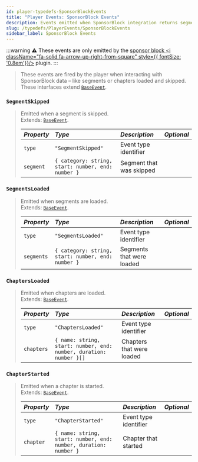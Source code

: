 ```yaml
---
id: player-typedefs-SponsorBlockEvents
title: "Player Events: SponsorBlock Events"
description: Events emitted when SponsorBlock integration returns segment or chapter data.
slug: /typedefs/PlayerEvents/SponsorBlockEvents
sidebar_label: SponsorBlock Events
---
```


:::warning
⚠️ These events are only emitted by the [sponsor block <i className="fa-solid fa-arrow-up-right-from-square" style={{ fontSize: '0.8em'}}/>](https://github.com/topi314/Sponsorblock-Plugin) plugin.
:::

> These events are fired by the player when interacting with SponsorBlock data – like segments or chapters loaded and skipped.  
> These interfaces extend [`BaseEvent`](./BaseEvent.mdx).

### `SegmentSkipped`

> Emitted when a segment is skipped.  
> Extends: [`BaseEvent`](./BaseEvent.mdx).
> 
> | <i className="fa-solid fa-hashtag"/> Property | <i className="fa-solid fa-font"/> Type             | <i className="fa-solid fa-list"/> Description | <i className="fa-solid fa-flask"/> Optional |
> |:----------------------------------------------|:---------------------------------------------------|:----------------------------------------------|:-------------------------------------------:|
> | `type`                                        | `"SegmentSkipped"`                                 | Event type identifier                         | <i className="fa-solid fa-xmark"/>          |
> | `segment`                                     | `{ category: string, start: number, end: number }` | Segment that was skipped                      | <i className="fa-solid fa-xmark"/>          |

### `SegmentsLoaded`

> Emitted when segments are loaded.  
> Extends: [`BaseEvent`](./BaseEvent.mdx).
> 
> | <i className="fa-solid fa-hashtag"/> Property | <i className="fa-solid fa-font"/> Type             | <i className="fa-solid fa-list"/> Description | <i className="fa-solid fa-flask"/> Optional |
> |:----------------------------------------------|:---------------------------------------------------|:----------------------------------------------|:-------------------------------------------:|
> | `type`                                        | `"SegmentsLoaded"`                                 | Event type identifier                         | <i className="fa-solid fa-xmark"/>          |
> | `segments`                                    | `{ category: string, start: number, end: number }` | Segments that were loaded                     | <i className="fa-solid fa-xmark"/>          |


### `ChaptersLoaded`

> Emitted when chapters are loaded.  
> Extends: [`BaseEvent`](./BaseEvent.mdx).
> 
> | <i className="fa-solid fa-hashtag"/> Property | <i className="fa-solid fa-font"/> Type                             | <i className="fa-solid fa-list"/> Description | <i className="fa-solid fa-flask"/> Optional |
> |:----------------------------------------------|:-------------------------------------------------------------------|:----------------------------------------------|:-------------------------------------------:|
> | `type`                                        | `"ChaptersLoaded"`                                                 | Event type identifier                         | <i className="fa-solid fa-xmark"/>          |
> | `chapters`                                    | `{ name: string, start: number, end: number, duration: number }[]` | Chapters that were loaded                     | <i className="fa-solid fa-xmark"/>          |


### `ChapterStarted`

> Emitted when a chapter is started.  
> Extends: [`BaseEvent`](./BaseEvent.mdx).
> 
> | <i className="fa-solid fa-hashtag"/> Property | <i className="fa-solid fa-font"/> Type                             | <i className="fa-solid fa-list"/> Description | <i className="fa-solid fa-flask"/> Optional |
> |:----------------------------------------------|:-------------------------------------------------------------------|:----------------------------------------------|:-------------------------------------------:|
> | `type`                                        | `"ChapterStarted"`                                                 | Event type identifier                         | <i className="fa-solid fa-xmark"/>          |
> | `chapter`                                     | `{ name: string, start: number, end: number, duration: number }`   | Chapter that started                          | <i className="fa-solid fa-xmark"/>          |